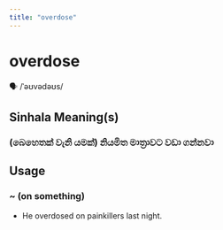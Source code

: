 ```yaml
---
title: "overdose"
---
```


# overdose

🗣️ /ˈəʊvədəʊs/

## Sinhala Meaning(s)

### (බෙහෙතක් වැනි යමක්) නියමිත මාත්‍රාවට වඩා ගන්නවා

## Usage

### ~ (on something)

- He overdosed on painkillers last night.

